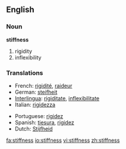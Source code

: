 ==English==

===Noun===
'''stiffness'''

# rigidity
# inflexibility

===Translations===
{{top}}
*French: [[rigidité]], [[raideur]] 
*German: [[steifheit]] 
*[[Interlingua]]: [[rigiditate]], [[inflexibilitate]] 
*Italian: [[rigidezza]] 
{{mid}}
*Portuguese: [[rigidez]] 
*Spanish: [[tiesura]], [[rigidez]]
*Dutch: [[Stijfheid]]
{{bottom}}

[[fa:stiffness]]
[[io:stiffness]]
[[vi:stiffness]]
[[zh:stiffness]]